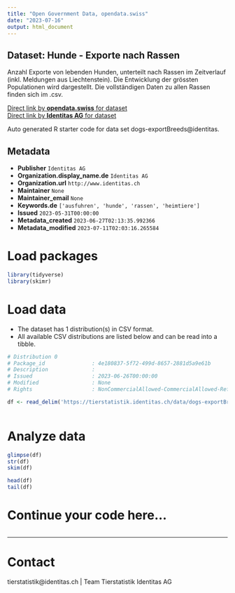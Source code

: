 ```yaml
---
title: "Open Government Data, opendata.swiss"
date: "2023-07-16"
output: html_document
---
```


## Dataset: Hunde - Exporte nach Rassen

Anzahl Exporte von lebenden Hunden, unterteilt nach Rassen im Zeitverlauf (inkl. Meldungen aus Liechtenstein). Die Entwicklung der grössten Populationen wird dargestellt. Die vollständigen Daten zu allen Rassen finden sich im .csv.

[Direct link by **opendata.swiss** for dataset](https://opendata.swiss/de/dataset/hunde-exporte-nach-rassen)<br>
[Direct link by **Identitas AG** for dataset](https://tierstatistik.identitas.ch/)

Auto generated R starter code for data set dogs-exportBreeds@identitas.

## Metadata

- **Publisher** `Identitas AG`
- **Organization.display_name.de** `Identitas AG`
- **Organization.url** `http://www.identitas.ch`
- **Maintainer** `None`
- **Maintainer_email** `None`
- **Keywords.de** `['ausfuhren', 'hunde', 'rassen', 'heimtiere']`
- **Issued** `2023-05-31T00:00:00`
- **Metadata_created** `2023-06-27T02:13:35.992366`
- **Metadata_modified** `2023-07-11T02:03:16.265584`


# Load packages

```r

library(tidyverse)
library(skimr)

```

# Load data

-   The dataset has 1 distribution(s) in CSV format.
-   All available CSV distributions are listed below and can be read into a tibble.

```r

# Distribution 0
# Package_id               : 4e180837-5f72-499d-8657-2881d5a9e61b
# Description              : 
# Issued                   : 2023-06-26T00:00:00
# Modified                 : None
# Rights                   : NonCommercialAllowed-CommercialAllowed-ReferenceRequired

df <- read_delim('https://tierstatistik.identitas.ch/data/dogs-exportBreeds.csv')



```

# Analyze data

```r

glimpse(df)
str(df)
skim(df)

head(df)
tail(df)

```

# Continue your code here...

```r

```

------------------------------------------------------------------------

# Contact

tierstatistik@identitas.ch | Team Tierstatistik Identitas AG
